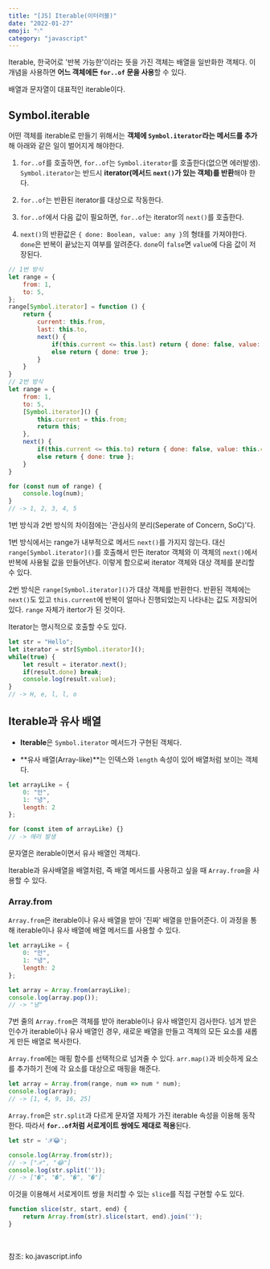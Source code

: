 ```yaml
---
title: "[JS] Iterable(이터러블)" 
date: "2022-01-27"
emoji: "💧"
category: "javascript"
---
```

Iterable, 한국어로 '반복 가능한'이라는 뜻을 가진 객체는 배열을 일반화한 객체다. 이 개념을 사용하면 **어느 객체에든 `for..of` 문을 사용**할 수 있다.

배열과 문자열이 대표적인 iterable이다.

## Symbol.iterable
어떤 객체를 iterable로 만들기 위해서는 **객체에 `Symbol.iterator`라는 메서드를 추가**해 아래와 같은 일이 벌어지게 해야한다.

1. `for..of`를 호출하면, `for..of`는 `Symbol.iterator`를 호출한다(없으면 에러발생). `Symbol.iterator`는 반드시 **iterator(메서드 `next()`가 있는 객체)를 반환**해야 한다.

2. `for..of`는 반환된 iterator를 대상으로 작동한다.

3. `for..of`에서 다음 값이 필요하면, `for..of`는 iterator의 `next()`를 호출한다.

4. `next()`의 반환값은 `{ done: Boolean, value: any }`의 형태를 가져야한다. `done`은 반복이 끝났는지 여부를 알려준다. `done`이 `false`면 `value`에 다음 값이 저장된다.

```js
// 1번 방식
let range = {
    from: 1,
    to: 5,
};
range[Symbol.iterator] = function () {
    return {
        current: this.from,
        last: this.to,
        next() {
            if(this.current <= this.last) return { done: false, value: this.current++ };
            else return { done: true };
        }
    }
}
// 2번 방식
let range = {
    from: 1,
    to: 5,
    [Symbol.iterator]() {
        this.current = this.from;
        return this;
    },
    next() {
        if(this.current <= this.to) return { done: false, value: this.current++ };
        else return { done: true };
    }
}

for (const num of range) {
    console.log(num);
}
// -> 1, 2, 3, 4, 5
```

1번 방식과 2번 방식의 차이점에는 '관심사의 분리(Seperate of Concern, SoC)'다.

1번 방식에서는 range가 내부적으로 메서드 `next()`를 가지지 않는다. 대신 `range[Symbol.iterator]()`를 호출해서 만든 iterator 객체와 이 객체의 `next()`에서 반복에 사용될 값을 만들어낸다.
이렇게 함으로써 iterator 객체와 대상 객체를 분리할 수 있다.

2번 방식은 `range[Symbol.iterator]()`가 대상 객체를 반환한다. 반환된 객체에는 `next()`도 있고 `this.current`에 반복이 얼마나 진행되었는지 나타내는 값도 저장되어 있다. `range` 자체가 itertor가 된 것이다.

Iterator는 명시적으로 호출할 수도 있다.
```js
let str = "Hello";
let iterator = str[Symbol.iterator]();
while(true) {
    let result = iterator.next();
    if(result.done) break;
    console.log(result.value);
}
// -> H, e, l, l, o
```

## Iterable과 유사 배열
- **Iterable**은 `Symbol.iterator` 메서드가 구현된 객체다.

- **유사 배열(Array-like)**는 인덱스와 `length` 속성이 있어 배열처럼 보이는 객체다.

```js
let arrayLike = {
    0: "안",
    1: "녕",
    length: 2
};

for (const item of arrayLike) {}
// -> 에러 발생
```

문자열은 iterable이면서 유사 배열인 객체다.

Iterable과 유사배열을 배열처럼, 즉 배열 메서드를 사용하고 싶을 때 `Array.from`을 사용할 수 있다.

### Array.from
`Array.from`은 iterable이나 유사 배열을 받아 '진짜' 배열을 만들어준다. 이 과정을 통해 iterable이나 유사 배열에 배열 메서드를 사용할 수 있다.

```js
let arrayLike = {
    0: "안",
    1: "녕",
    length: 2
};

let array = Array.from(arrayLike);
console.log(array.pop());
// -> "녕"
```

7번 줄의 `Array.from`은 객체를 받아 iterable이나 유사 배열인지 검사한다. 넘겨 받은 인수가 iterable이나 유사 배열인 경우, 새로운 배열을 만들고 객체의 모든 요소를 새롭게 만든 배열로 복사한다.

`Array.from`에는 매핑 함수를 선택적으로 넘겨줄 수 있다. `arr.map()`과 비슷하게 요소를 추가하기 전에 각 요소를 대상으로 매핑을 해준다.
```js
let array = Array.from(range, num => num * num);
console.log(array);
// -> [1, 4, 9, 16, 25]
```

`Array.from`은 `str.split`과 다르게 문자열 자체가 가진 iterable 속성을 이용해 동작한다. 따라서 **`for..of`처럼 서로게이트 쌍에도 제대로 적용**된다.
```js
let str = '𝒳😂';

console.log(Array.from(str));
// -> ["𝒳", "😂"]
console.log(str.split(''));
// -> ["�", "�", "�", "�"]
```

이것을 이용해서 서로게이트 쌍을 처리할 수 있는 `slice`를 직접 구현할 수도 있다.
```js
function slice(str, start, end) {
    return Array.from(str).slice(start, end).join('');
}
```

<br/>

참조: ko.javascript.info